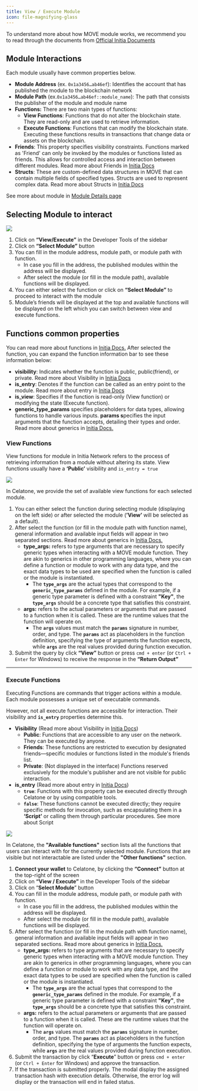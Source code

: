 ```yaml
---
title: View / Execute Module
icon: file-magnifying-glass
---
```



To understand more about how MOVE module works, we recommend you to read through the documents from [Official Initia Documents](https://github.com/initia-labs/move/blob/initia-move/documentation/book/src)

## Module Interactions
Each module usually have common properties below.

- **Module Address** (ex. `0x1a3456…ab46ef`): Identifies the account that has published the module to the blockchain network
- **Module Path** (ex.`0x1a3456…ab46ef::module_name`): The path that consists the publisher of the module and module name
- **Functions:** There are two main types of functions:
    - **View Functions**: Functions that do not alter the blockchain state. They are read-only and are used to retrieve information.
    - **Execute Functions**: Functions that can modify the blockchain state. Executing these functions results in transactions that change data or assets on the blockchain.
- **Friends**: This property specifies visibility constraints. Functions marked as 'Friend' can only be invoked by the modules or functions listed as friends. This allows for controlled access and interaction between different modules. Read more about Friends in [Initia Docs](https://github.com/initia-labs/move/blob/initia-move/documentation/book/src/friends.md)
- **Structs**: These are custom-defined data structures in MOVE that can contain multiple fields of specified types. Structs are used to represent complex data. Read more about Structs in [Initia Docs](https://github.com/initia-labs/move/blob/initia-move/documentation/book/src/structs-and-resources.md)

See more about module in [Module Details page](https://docs.alleslabs.com/user-guide/move/modules/detail-page)


## Selecting Module to interact

<Frame>
  <img src="/images/user-docs/move/action/select-module.jpg" />
</Frame>

1. Click on **“View/Execute”** in the Developer Tools of the sidebar
2. Click on **“Select Module”** button
3. You can fill in the module address, module path, or module path with function.
    - In case you fill in the address, the published modules within the address will be displayed.
    - After select the module (or fill in the module path), available functions will be displayed.
4. You can either select the function or click on **“Select Module”** to proceed to interact with the module
5. Module’s friends will be displayed at the top and available functions will be displayed on the left which you can switch between view and execute functions.

## Functions common properties

You can read more about functions in [Initia Docs.](https://github.com/initia-labs/move/blob/initia-move/documentation/book/src/functions.md) After selected the function, you can expand the function information bar to see these information below:

- **visibility**: Indicates whether the function is public, public(friend), or private. Read more about Visibility in [Initia Docs](https://github.com/initia-labs/move/blob/initia-move/documentation/book/src/structs-and-resources.md)
- **is_entry**: Denotes if the function can be called as an entry point to the module. Read more about entry in [Initia Docs](https://github.com/initia-labs/move/blob/initia-move/documentation/book/src/functions.md#entry-modifier)
- **is_view**: Specifies if the function is read-only (View function) or modifying the state (Execute  function).
- **generic_type_params** specifies placeholders for data types, allowing functions to handle various inputs. **params s**pecifies the input arguments that the function accepts, detailing their types and order. Read more about generics in [Initia Docs.](https://github.com/initia-labs/move/blob/initia-move/documentation/book/src/generics.md)

### View Functions

View functions for module in Initia Network refers to the process of retrieving information from a module without altering its state. View functions usually have a **‘Public’** visibility and `is_entry = true`

<Frame>
  <img src="/images/user-docs/move/action/view.jpg" />
</Frame>

In Celatone, we provide the set of available view functions for each selected module.

1. You can either select the function during selecting module (displaying on the left side) or after selected the module (**’View’** will be selected as a default).
2. After select the function (or fill in the module path with function name), general information and available input fields will appear in two separated sections. Read more about generics in [Initia Docs.](https://github.com/initia-labs/move/blob/initia-move/documentation/book/src/generics.md)
    - **type_args:** refers to type arguments that are necessary to specify generic types when interacting with a MOVE module function. They are akin to generics in other programming languages, where you can define a function or module to work with any data type, and the exact data types to be used are specified when the function is called or the module is instantiated.
        - The **`type_args`** are the actual types that correspond to the **`generic_type_params`** defined in the module. For example, if a generic type parameter is defined with a constraint **"Key"**, the **`type_args`** should be a concrete type that satisfies this constraint.
    - **args:** refers to the actual parameters or arguments that are passed to a function when it is called. These are the runtime values that the function will operate on.
        - The **`args`** values must match the **`params`** signature in number, order, and type. The **`params`** act as placeholders in the function definition, specifying the type of arguments the function expects, while **`args`** are the real values provided during function execution.
3. Submit the query by click **“View”** button or press `cmd + enter` (or `Ctrl + Enter` for Windows) to receive the response in the **“Return Output”**

---


### **Execute Functions**

Executing Functions are commands that trigger actions within a module. Each module possesses a unique set of executable commands.

However, not all execute functions are accessible for interaction. Their visibility and **`is_entry`** properties determine this.


- **Visibility** (Read more about Visibility in [Initia Docs](https://github.com/initia-labs/move/blob/initia-move/documentation/book/src/structs-and-resources.md))
    - **Public**: Functions that are accessible to any user on the network. They can be executed by anyone.
    - **Friends**: These functions are restricted to execution by designated friends—specific modules or functions listed in the module's friends list.
    - **Private**: (Not displayed in the interface) Functions reserved exclusively for the module's publisher and are not visible for public interaction.
- **is_entry** (Read more about entry in [Initia Docs](https://github.com/initia-labs/move/blob/initia-move/documentation/book/src/functions.md#entry-modifier))
    - **`true`**: Functions with this property can be executed directly through Celatone or by using compatible tools.
    - **`false`**: These functions cannot be executed directly; they require specific methods for invocation, such as encapsulating them in a **‘Script’** or calling them through particular procedures. See more about Script

<Frame>
  <img src="/images/user-docs/move/action/execute.jpg" />
</Frame>


In Celatone, the **"Available functions"** section lists all the functions that users can interact with for the currently selected module. Functions that are visible but not interactable are listed under the **"Other functions"** section.

1. **Connect your wallet** to Celatone, by clicking the **“Connect”** button at the top-right of the screen
2. Click on **“View / Execute”** in the Developer Tools of the sidebar
3. Click on “**Select Module**” button
4. You can fill in the module address, module path, or module path with function.
    - In case you fill in the address, the published modules within the address will be displayed.
    - After select the module (or fill in the module path), available functions will be displayed.
5. After select the function (or fill in the module path with function name), general information and available input fields will appear in two separated sections. Read more about generics in [Initia Docs.](https://github.com/initia-labs/move/blob/initia-move/documentation/book/src/generics.md)
    - **type_args:** refers to type arguments that are necessary to specify generic types when interacting with a MOVE module function. They are akin to generics in other programming languages, where you can define a function or module to work with any data type, and the exact data types to be used are specified when the function is called or the module is instantiated.
        - The **`type_args`** are the actual types that correspond to the **`generic_type_params`** defined in the module. For example, if a generic type parameter is defined with a constraint **"Key"**, the **`type_args`** should be a concrete type that satisfies this constraint.
    - **args:** refers to the actual parameters or arguments that are passed to a function when it is called. These are the runtime values that the function will operate on.
        - The **`args`** values must match the **`params`** signature in number, order, and type. The **`params`** act as placeholders in the function definition, specifying the type of arguments the function expects, while **`args`** are the real values provided during function execution.
6. Submit the transaction by click “**Execute**” button or press `cmd + enter` (or `Ctrl + Enter` for Windows) and approve the transaction.
7. If the transaction is submitted properly. The modal display the assigned transaction hash with execution details. Otherwise, the error log will display or the transaction will end in failed status.